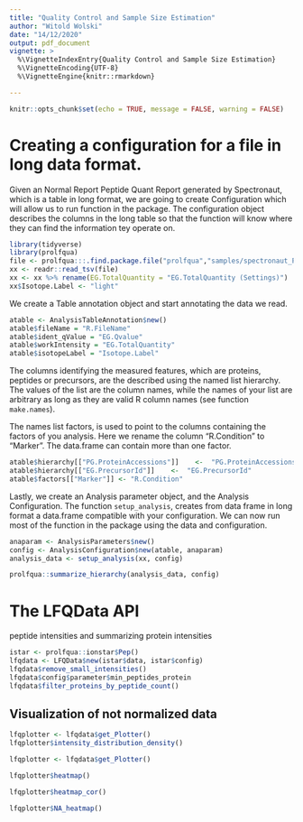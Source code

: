 ```yaml
---
title: "Quality Control and Sample Size Estimation"
author: "Witold Wolski"
date: "14/12/2020"
output: pdf_document
vignette: >
  %\VignetteIndexEntry{Quality Control and Sample Size Estimation} 
  %\VignetteEncoding{UTF-8}
  %\VignetteEngine{knitr::rmarkdown}

---
```


```r
knitr::opts_chunk$set(echo = TRUE, message = FALSE, warning = FALSE)
```

# Creating a configuration for a file in long data format.

Given an Normal Report Peptide Quant Report generated by Spectronaut, which is a table in long format, we are going to create Configuration which will allow us to run function in the package.
The configuration object describes the columns in the long table so that the function will know where they can find the information tey operate on.

```r
library(tidyverse)
library(prolfqua)
file <- prolfqua:::.find.package.file("prolfqua","samples/spectronaut_PEPTIDE.xls")
xx <- readr::read_tsv(file)
xx <- xx %>% rename(EG.TotalQuantity = "EG.TotalQuantity (Settings)")
xx$Isotope.Label <- "light"
```

We create a Table annotation object and start annotating the data we read.

```r
atable <- AnalysisTableAnnotation$new()
atable$fileName = "R.FileName"
atable$ident_qValue = "EG.Qvalue"
atable$workIntensity = "EG.TotalQuantity"
atable$isotopeLabel = "Isotope.Label"

```

The columns identifying the measured features, which are proteins, peptides or precursors, are the described using the named list hierarchy. The values of the list are the column names, while the names of your list are arbitrary as long as they are valid R column names (see function `make.names`). 

The names list factors, is used to point to the columns containing the factors of you analysis.
Here we rename the column "R.Condition" to "Marker". The data.frame can contain more than one factor. 
```r
atable$hierarchy[["PG.ProteinAccessions"]]    <-  "PG.ProteinAccessions"
atable$hierarchy[["EG.PrecursorId"]]    <-  "EG.PrecursorId"
atable$factors[["Marker"]] <- "R.Condition"
```


Lastly, we create an Analysis parameter object, and the Analysis Configuration. The function `setup_analysis`, creates from data frame in long format a data.frame compatible with your configuration. We can now run most of the function in the package using the data and configuration.

```r
anaparam <- AnalysisParameters$new()
config <- AnalysisConfiguration$new(atable, anaparam)
analysis_data <- setup_analysis(xx, config)

prolfqua::summarize_hierarchy(analysis_data, config)

```


# The LFQData API

peptide intensities and summarizing protein intensities

```r

istar <- prolfqua::ionstar$Pep()
lfqdata <- LFQData$new(istar$data, istar$config)
lfqdata$remove_small_intensities()
lfqdata$config$parameter$min_peptides_protein
lfqdata$filter_proteins_by_peptide_count()

```

## Visualization of not normalized data

```r
lfqplotter <- lfqdata$get_Plotter()
lfqplotter$intensity_distribution_density()
```

```r
lfqplotter <- lfqdata$get_Plotter()
```

```r
lfqplotter$heatmap()
```

```r
lfqplotter$heatmap_cor()
```

```r
lfqplotter$NA_heatmap()
```

